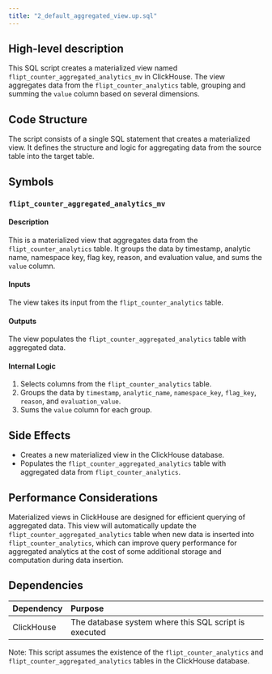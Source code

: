 ```yaml
---
title: "2_default_aggregated_view.up.sql"
---
```


## High-level description
This SQL script creates a materialized view named `flipt_counter_aggregated_analytics_mv` in ClickHouse. The view aggregates data from the `flipt_counter_analytics` table, grouping and summing the `value` column based on several dimensions.

## Code Structure
The script consists of a single SQL statement that creates a materialized view. It defines the structure and logic for aggregating data from the source table into the target table.

## Symbols

### `flipt_counter_aggregated_analytics_mv`
#### Description
This is a materialized view that aggregates data from the `flipt_counter_analytics` table. It groups the data by timestamp, analytic name, namespace key, flag key, reason, and evaluation value, and sums the `value` column.

#### Inputs
The view takes its input from the `flipt_counter_analytics` table.

#### Outputs
The view populates the `flipt_counter_aggregated_analytics` table with aggregated data.

#### Internal Logic
1. Selects columns from the `flipt_counter_analytics` table.
2. Groups the data by `timestamp`, `analytic_name`, `namespace_key`, `flag_key`, `reason`, and `evaluation_value`.
3. Sums the `value` column for each group.

## Side Effects
- Creates a new materialized view in the ClickHouse database.
- Populates the `flipt_counter_aggregated_analytics` table with aggregated data from `flipt_counter_analytics`.

## Performance Considerations
Materialized views in ClickHouse are designed for efficient querying of aggregated data. This view will automatically update the `flipt_counter_aggregated_analytics` table when new data is inserted into `flipt_counter_analytics`, which can improve query performance for aggregated analytics at the cost of some additional storage and computation during data insertion.

## Dependencies
| Dependency | Purpose |
|:-----------|:--------|
| ClickHouse | The database system where this SQL script is executed |

Note: This script assumes the existence of the `flipt_counter_analytics` and `flipt_counter_aggregated_analytics` tables in the ClickHouse database.